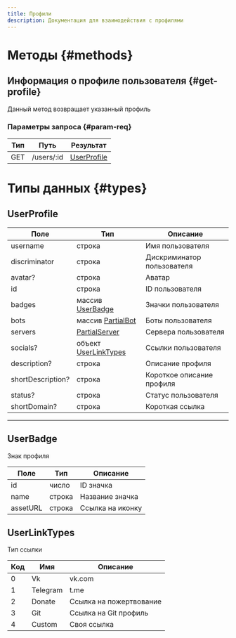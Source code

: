 ```yaml
---
title: Профили
description: Документация для взаимодействия с профилями
---
```


# Методы {#methods}

## Информация о профиле пользователя {#get-profile}

Данный метод возвращает указанный профиль

### Параметры запроса {#param-req}

| Тип | Путь        | Результат                  	 |
| --- | ----------- | ---------------------------- |
| GET | /users/:id	 | [UserProfile](#userprofile)	 |

# Типы данных {#types}

## UserProfile

| Поле             	  | Тип                                       			  | Описание                 	  |
| ------------------- | ---------------------------------------------- | --------------------------- |
| username         	  | строка                                      	  | Имя пользователя            |
| discriminator    	  | строка                                         | Дискриминатор пользователя	 |
| avatar?	            | строка                                       	 | Аватар                    	 |
| id                	 | строка                                       	 | ID пользователя           	 |
| badges           	  | массив [UserBadge](#userbadge)                 | Значки пользователя       	 |
| bots              	 | массив [PartialBot](/api/bots#ResourceBot)     | Боты пользователя         	 |
| servers          	  | [PartialServer](/api/servers/#ResourceServer)  | Сервера пользователя      	 |
| socials?	           | объект [UserLinkTypes](#UserLinkTypes)         | Ссылки пользователя      		 |
| description?	       | строка                                         | Описание профиля            |
| shortDescription?	  | строка                                       	 | Короткое описание профиля 	 |
| status?	            | строка                                       	 | Статус пользователя       	 |
| shortDomain?	       | строка                                         | Короткая ссылка           	 |

* * *

## UserBadge

Знак профиля

| Поле    	  | Тип			  | Описание      	  |
| ---------- | ------- | ---------------- |
| id      	  | число	  | ID значка        |
| name     	 | строка  | Название значка  |
| assetURL	  | строка  | Ссылка на иконку |

## UserLinkTypes

Тип ссылки

| Код	 | Имя     	  | Описание              	  |
| ---- | ---------- | ------------------------ |
| 0 	  | Vk     		  | vk.com                	  |
| 1 	  | Telegram	  | t.me                  	  |
| 2 	  | Donate  	  | Ссылка на пожертвование	 |
| 3 	  | Git     	  | Ссылка на Git профиль  	 |
| 4  	 | Custom     | Своя ссылка            	 |
